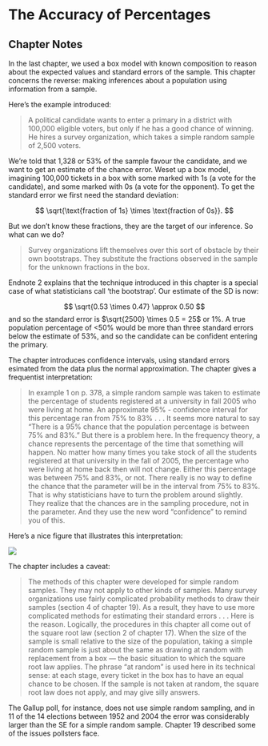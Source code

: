 # The Accuracy of Percentages {#accuracy_percentages}

## Chapter Notes

In the last chapter, we used a box model with known composition to reason about the expected values and standard errors of the sample. This chapter concerns the reverse: making inferences about a population using information from a sample.

Here's the example introduced:

> A political candidate wants to enter a primary in a district with 100,000 eligible voters, but only if he has a good chance of winning. He hires a survey organization, which takes a simple random sample of 2,500 voters.

We're told that 1,328 or 53% of the sample favour the candidate, and we want to get an estimate of the chance error. Weset up a box model, imagining 100,000 tickets in a box with some marked with 1s (a vote for the candidate), and some marked with 0s (a vote for the opponent). To get the standard error we first need the standard deviation:

$$
\sqrt{\text{fraction of 1s} \times \text{fraction of 0s}}.
$$

But we don't know these fractions, they are the target of our inference. So what can we do?

> Survey organizations lift themselves over this sort of obstacle by their own bootstraps. They substitute the fractions observed in the sample for the unknown fractions in the box.

Endnote 2 explains that the technique introduced in this chapter is a special case of what statisticians call 'the bootstrap'. Our estimate of the SD is now:

$$
\sqrt{0.53 \times 0.47} \approx 0.50
$$
and so the standard error is $\sqrt{2500} \times 0.5 = 25$ or 1%. A true population percentage of <50% would be more than three standard errors below the estimate of 53%, and so the candidate can be confident entering the primary.

The chapter introduces confidence intervals, using standard errors esimated from the data plus the normal approximation. The chapter gives a frequentist interpretation:

> In example 1 on p. 378, a simple random sample was taken to estimate the percentage of students registered at a university in fall 2005 who were living at home. An approximate 95% - confidence interval for this percentage ran from 75% to 83% . . . It seems more natural to say “There is a 95% chance that the population percentage is between 75% and 83%.” But there is a problem here. In the frequency theory, a chance represents the percentage of the time that something will happen. No matter how many times you take stock of all the students registered at that university in the fall of 2005, the percentage who were living at home back then will not change. Either this percentage was between 75% and 83%, or not. There really is no way to define the chance that the parameter will be in the interval from 75% to 83%. That is why statisticians have to turn the problem around slightly. They realize that the chances are in the sampling procedure, not in the parameter. And they use the new word “confidence” to remind you of this.

Here's a nice figure that illustrates this interpretation:

![](images\\Ch21Img01.png)

The chapter includes a caveat:

> The methods of this chapter were developed for simple random samples. They may not apply to other kinds of samples. Many survey organizations use fairly complicated probability methods to draw their samples (section 4 of chapter 19). As a result, they have to use more complicated methods for estimating
their standard errors . . . Here is the reason. Logically, the procedures in this chapter all come out of the square root law (section 2 of chapter 17). When the size of the sample is small relative to the size of the population, taking a simple random sample is just about the same as drawing at random with replacement from a box — the basic situation to which the square root law applies. The phrase “at random” is used here in its technical sense: at each stage, every ticket in the box has to have an equal chance to be chosen. If the sample is not taken at random, the square root law does not apply, and may give silly answers.

The Gallup poll, for instance, does not use simple random sampling, and in 11 of the 14 elections between 1952 and 2004 the error was considerably larger than the SE for a simple random sample. Chapter 19 described some of the issues pollsters face.











